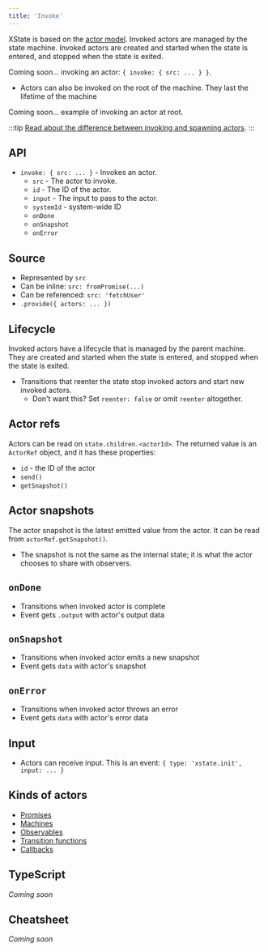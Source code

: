 ```yaml
---
title: 'Invoke'
---
```


XState is based on the [actor model](actors.mdx). Invoked actors are managed by the state machine. Invoked actors are created and started when the state is entered, and stopped when the state is exited.

Coming soon… invoking an actor: `{ invoke: { src: ... } }`.

- Actors can also be invoked on the root of the machine. They last the lifetime of the machine

Coming soon… example of invoking an actor at root.

:::tip
[Read about the difference between invoking and spawning actors](actors.mdx#invoking-and-spawning-actors).
:::

## API

- `invoke: { src: ... }` - Invokes an actor.
  - `src` - The actor to invoke.
  - `id` - The ID of the actor.
  - `input` - The input to pass to the actor.
  - `systemId` - system-wide ID
  - `onDone`
  - `onSnapshot`
  - `onError`

## Source

- Represented by `src`
- Can be inline: `src: fromPromise(...)`
- Can be referenced: `src: 'fetchUser'`
- `.provide({ actors: ... })`

## Lifecycle

Invoked actors have a lifecycle that is managed by the parent machine. They are created and started when the state is entered, and stopped when the state is exited.

- Transitions that reenter the state stop invoked actors and start new invoked actors.
  - Don't want this? Set `reenter: false` or omit `reenter` altogether.

## Actor refs

Actors can be read on `state.children.<actorId>`. The returned value is an `ActorRef` object, and it has these properties:

- `id` - the ID of the actor
- `send()`
- `getSnapshot()`

## Actor snapshots

The actor snapshot is the latest emitted value from the actor. It can be read from `actorRef.getSnapshot()`.

- The snapshot is not the same as the internal state; it is what the actor chooses to share with observers.

## `onDone`

- Transitions when invoked actor is complete
- Event gets `.output` with actor's output data

## `onSnapshot`

- Transitions when invoked actor emits a new snapshot
- Event gets `data` with actor's snapshot

## `onError`

- Transitions when invoked actor throws an error
- Event gets `data` with actor's error data

## Input

- Actors can receive input. This is an event: `{ type: 'xstate.init', input: ... }`

## Kinds of actors

- [Promises](actors.mdx#frompromise)
- [Machines](machines.mdx)
- [Observables](actors.mdx#fromobservable)
- [Transition functions](actors.mdx#fromtransition)
- [Callbacks](actors.mdx#fromcallback)

## TypeScript

_Coming soon_

## Cheatsheet

_Coming soon_

